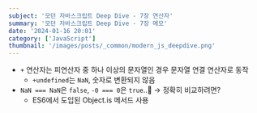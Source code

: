 ```yaml
---
subject: '모던 자바스크립트 Deep Dive - 7장 연산자'
summary: '모던 자바스크립트 Deep Dive - 7장 메모'
date: '2024-01-16 20:01'
category: ['JavaScript']
thumbnail: '/images/posts/_common/modern_js_deepdive.png'
---
```



- `+` 연산자는 피연산자 중 하나 이상의 문자열인 경우 문자열 연결 연산자로 동작
  - `+undefined`는 `NaN`, 숫자로 변환되지 않음
- `NaN === NaN`은 `false`, `-0 === 0`은 `true`..🥲 → 정확히 비교하려면?
  - ES6에서 도입된 <CustomCode color="orange500">Object.is</CustomCode> 메서드 사용
